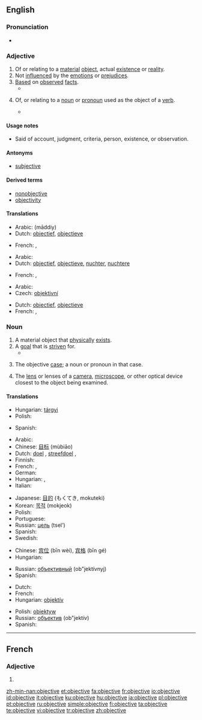 ==English==
{{wikipedia|Objectivity}}

===Pronunciation===
* {{IPA|əb'dʒɛk.tɪv}}

===Adjective===
{{en-adj}}

# <!--DefA-->Of or relating to a [[material]] [[object]], actual [[existence]] or [[reality]].
# <!--DefB-->Not [[influence]]d by the [[emotion]]s or [[prejudice]]s.
# <!--DefC-->[[Base]]d on [[observe]]d [[fact]]s.
#* {{quote-book|passage=Engagement of employees in the Public Administration and in the wider Public Sector, ... , shall take place either by competitive entry examination or by selection on the basis of predefined and '''objective''' criteria, and shall be subject to the control of an independent authority, as specified by law.|title=[[S:Constitution of Greece|Constitution of Greece]]|year=1975}}
# <!--DefD-->{{grammar}} Of, or relating to a [[noun]] or [[pronoun]] used as the object of a [[verb]].
#* {{quote-book|passage=Let us now glance at the demonstrative and relative pronouns. Of the former there are but two in English, ''this'' and ''that'', with their plural forms, ''these'' and ''those''. To them, American adds a third, ''them'', which is also the personal pronoun of the third person, '''objective''' case.|title=[[S:The American Language/Chapter 41|The American Language]]|author=H. L. Mencken|year=1921}}

====Usage notes====
* Said of account, judgment, criteria, person, existence, or observation.

====Antonyms====
* [[subjective]]<!--for which sense(s)?-->

====Derived terms====
* [[nonobjective]]
* [[objectivity]]

====Translations====
{{trans-top|relating to a material object}}
* Arabic: {{Arab|[[مادي|مادّيّ]]}} (māddiy)
* Dutch: [[objectief]], [[objectieve]]
{{trans-mid}}
* French: {{t+|fr|objectif|m}}, {{t+|fr|objective|f}}
{{trans-bottom}}

{{trans-top|not influenced by emotions}}
* Arabic: {{Arab|[[عقلاني|عَقْلانِيّ]]}} {{IPAchar|(ʕaqlāniy)}}
* Dutch: [[objectief]], [[objectieve]], [[nuchter]], [[nuchtere]]
{{trans-mid}}
* French: {{t+|fr|objectif|m}}, {{t+|fr|objective|f}}
{{trans-bottom}}

{{trans-top|based on observed fact}}
* Arabic: {{Arab|[[موضوعي]]}} {{IPAchar|(mauɖūʕiy)}}
* Czech: [[objektivní]]
{{trans-mid}}
* Dutch: [[objectief]], [[objectieve]]
* French: {{t+|fr|objectif|m}}, {{t+|fr|objective|f}}
{{trans-bottom}}

{{trans-top|grammar}}
{{trans-mid}}
{{trans-bottom}}

===Noun===
{{en-noun}}

# <!--DefE-->A material object that [[physically]] [[exist]]s.
# <!--DefF-->A [[goal]] that is [[striven]] for.
#* {{quote-book|passage=His true '''objective''' was the provision of a full, accurate, legible script for our noble but ill-dressed language; but he was led past that by his contempt for the popular Pitman system of Shorthand, which he called the Pitfall system.|title=Pygmalion|section=[[S:Pygmalion/Preface|Preface]]|author=G. B. Shaw|year=1913}}
# <!--DefG-->{{grammar}} The objective [[case]]; a noun or pronoun in that case.
# <!--DefH-->The [[lens]] or lenses of a [[camera]], [[microscope]], or other optical device closest to the object being examined.

====Translations====
{{trans-top|material object}}
* Hungarian: [[tárgyi]]
* Polish: {{t+|pl|obiekt|m}}
{{trans-mid}}
* Spanish: {{t-|es|objetivo|m}}
{{trans-bottom}}

{{trans-top|goal}}
* Arabic: {{Arab|[[هدف]]}} {{IPAchar|(hádaf)}} {{m}}
* Chinese: [[目标]] (mùbiāo)
* Dutch: [[doel]] {{n}}, [[streefdoel]] {{n}}, {{t+|nl|doelstelling|g=f}}
* Finnish: {{t+|fi|tavoite}}
* French: {{t+|fr|objectif|m}}, {{t+|fr|but|m}}
* German: {{t+|de|Ziel|n}}
* Hungarian: {{t+|hu|cél}}, {{t+|hu|célpont}}
* Italian: {{t+|it|obbiettivo|m}}
{{trans-mid}}
* Japanese: [[目的]] (もくてき, mokuteki)
* Korean: [[목적]] (mokjeok)
* Polish: {{t+|pl|cel|m}}
* Portuguese: {{t+|pt|objetivo|m}}
* Russian: [[цель]] (tsel’) {{f}}
* Spanish: {{t-|es|objetivo|m}}
* Swedish: {{t+|sv|objektiv|c}}
{{trans-bottom}}

{{trans-top|(grammar) the objective case}}
* Chinese: [[宾位]] (bīn wèi), [[宾格]] (bīn gé)
* Hungarian: {{t+|hu|tárgyeset}}
{{trans-mid}}
* Russian: [[объективный]] (ob"jektívnyj)
* Spanish: {{t-|es|objetivo|m}}
{{trans-bottom}}

{{trans-top|lens}}
* Dutch: {{t+|nl|objectief|n}}
* French: {{t+|fr|objectif|m}}
* Hungarian: [[objektív]]
{{trans-mid}}
* Polish: [[obiektyw]] {{m}}
* Russian: [[объектив]] (ob"jektív) {{m}}
* Spanish: {{t-|es|objetivo|m}}
{{trans-bottom}}

----

==French==

===Adjective===
{{fr-adj-form}} {{f}}

# {{form of|feminine|objectif|lang=French}}

[[zh-min-nan:objective]]
[[et:objective]]
[[fa:objective]]
[[fr:objective]]
[[io:objective]]
[[id:objective]]
[[it:objective]]
[[ku:objective]]
[[hu:objective]]
[[ja:objective]]
[[pl:objective]]
[[pt:objective]]
[[ru:objective]]
[[simple:objective]]
[[fi:objective]]
[[ta:objective]]
[[te:objective]]
[[vi:objective]]
[[tr:objective]]
[[zh:objective]]